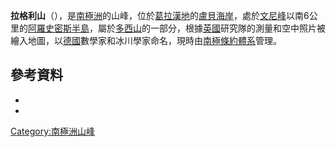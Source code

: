 {{coord|67|9|S|67|6|W|source:GNIS|display=title}}

'''拉格利山'''（{{lang-de|Mount Lagally}}），是[[南極洲|南極洲]]的山峰，位於[[葛拉漢地|葛拉漢地]]的[[盧貝海岸|盧貝海岸]]，處於[[文尼峰|文尼峰]]以南6公里的[[阿羅史密斯半島|阿羅史密斯半島]]，屬於[[多西山|多西山]]的一部分，根據[[英國|英國]]研究隊的測量和空中照片被繪入地圖，以[[德國|德國]]數學家和冰川學家命名，現時由[[南極條約體系|南極條約體系]]管理。

==參考資料==
*{{cite gnis | type = antarid | id = 8362| name = Mount Lagally| accessdate = 2013-05-23}}
*{{usgs-gazetteer|id=8362}}

{{DEFAULTSORT:Mount Lagally}}
[[Category:南極洲山峰|Category:南極洲山峰]]


{{LoubetCoast-geo-stub}}